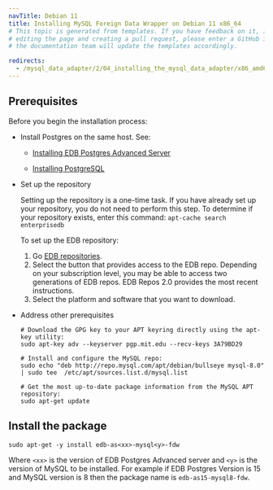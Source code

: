 ```yaml
---
navTitle: Debian 11
title: Installing MySQL Foreign Data Wrapper on Debian 11 x86_64
# This topic is generated from templates. If you have feedback on it, instead of
# editing the page and creating a pull request, please enter a GitHub issue and
# the documentation team will update the templates accordingly.

redirects:
  - /mysql_data_adapter/2/04_installing_the_mysql_data_adapter/x86_amd64/mysql_deb11_x86
---
```


## Prerequisites

Before you begin the installation process:

- Install Postgres on the same host. See:

  - [Installing EDB Postgres Advanced Server](/epas/latest/installing/)

  - [Installing PostgreSQL](https://www.postgresql.org/download/)

- Set up the repository

  Setting up the repository is a one-time task. If you have already set up your repository, you do not need to perform this step.
  To determine if your repository exists, enter this command: `apt-cache search enterprisedb`

  To set up the EDB repository:

  1. Go [EDB repositories](https://www.enterprisedb.com/repos-downloads).
  1. Select the button that provides access to the EDB repo. Depending on your subscription level, you may be able to access two generations of EDB repos. EDB Repos 2.0 provides the most recent instructions.
  1. Select the platform and software that you want to download.

- Address other prerequisites

  ```shell
  # Download the GPG key to your APT keyring directly using the apt-key utility:
  sudo apt-key adv --keyserver pgp.mit.edu --recv-keys 3A79BD29

  # Install and configure the MySQL repo:
  sudo echo "deb http://repo.mysql.com/apt/debian/bullseye mysql-8.0" | sudo tee  /etc/apt/sources.list.d/mysql.list

  # Get the most up-to-date package information from the MySQL APT repository:
  sudo apt-get update
  ```

## Install the package

```shell
sudo apt-get -y install edb-as<xx>-mysql<y>-fdw
```

Where `<xx>` is the version of EDB Postgres Advanced server and `<y>` is the version of MySQL to be installed. For example if EDB Postgres Version is 15 and MySQL version is 8 then the package name is `edb-as15-mysql8-fdw`.
